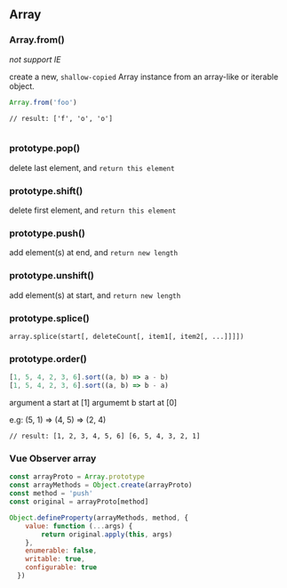 ## Array

### Array.from()

_not support IE_

create a new, `shallow-copied` Array instance from an array-like or iterable object.

```JavaScript
Array.from('foo')
```

```
// result: ['f', 'o', 'o']
```

```JavaScript

```

### prototype.pop()

delete last element, and `return this element`

### prototype.shift()

delete first element, and `return this element`

### prototype.push()

add element(s) at end, and `return new length`

### prototype.unshift()

add element(s) at start, and `return new length`

### prototype.splice()

`array.splice(start[, deleteCount[, item1[, item2[, ...]]]])`

### prototype.order()

```JavaScript
[1, 5, 4, 2, 3, 6].sort((a, b) => a - b)
[1, 5, 4, 2, 3, 6].sort((a, b) => b - a)
```

argument a start at [1]
argumemt b start at [0]

e.g: (5, 1) => (4, 5) => (2, 4)

```
// result: [1, 2, 3, 4, 5, 6] [6, 5, 4, 3, 2, 1]
```

### Vue Observer array

```JavaScript
const arrayProto = Array.prototype
const arrayMethods = Object.create(arrayProto)
const method = 'push'
const original = arrayProto[method]

Object.defineProperty(arrayMethods, method, {
    value: function (...args) {
        return original.apply(this, args)
    },
    enumerable: false,
    writable: true,
    configurable: true
  })
```
